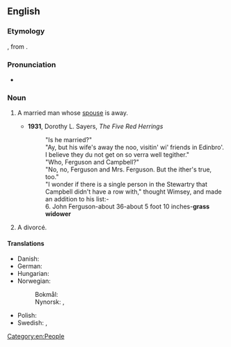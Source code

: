 ==English==

===Etymology===
{{compound|en|grass|widower}}, from {{m|en|grass widow}}.

===Pronunciation===
* {{audio|en|en-au-grass widower.ogg|Audio (AU)}}

===Noun===
{{en-noun}}

# {{lb|en|idiomatic|rare}} A married man whose [[spouse]] is away.
#* '''1931''', Dorothy L. Sayers, ''The Five Red Herrings''
#*: "Is he married?" <br>"Ay, but his wife's away the noo, visitin' wi' friends in Edinbro'. I believe they du not get on so verra well tegither." <br>"Who, Ferguson and Campbell?" <br>"No, no, Ferguson and Mrs. Ferguson. But the ither's true, too." <br>"I wonder if there is a single person in the Stewartry that Campbell didn't have a row with," thought Wimsey, and made an addition to his list:- <br>6. John Ferguson-about 36-about 5 foot 10 inches-'''grass widower'''
# A divorcé.

====Translations====
{{trans-top|a married man whose wife is away}}
* Danish: {{t|da|græsenkemand|c}}
* German: {{t+|de|Strohwitwer|m}}
* Hungarian: {{t+|hu|szalmaözvegy}}
* Norwegian:
*: Bokmål: {{t|nb|gressenkemann|m}}
*: Nynorsk: {{t|nn|grasenkemann|m}}, {{t|nn|grasenkjemann|m}}
{{trans-mid}}
* Polish: {{t+|pl|słomiany wdowiec|m}}
* Swedish: {{t+|sv|gräsänkling|c}}, {{t|sv|gräsänkeman|c}}
{{trans-bottom}}

[[Category:en:People]]